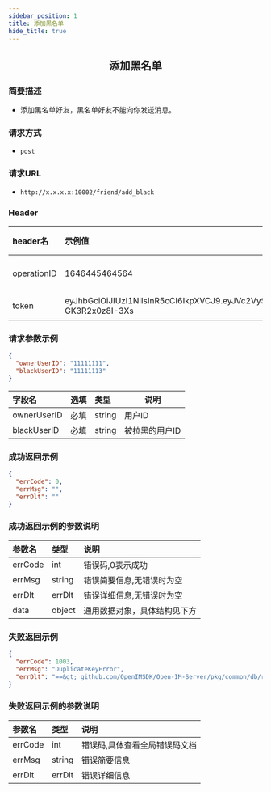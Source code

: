 ```yaml
---
sidebar_position: 1
title: 添加黑名单
hide_title: true
---
```


<center>

## 添加黑名单

</center>

### 简要描述
- 添加黑名单好友，黑名单好友不能向你发送消息。
### 请求方式
- `post` 
### 请求URL
- `http://x.x.x.x:10002/friend/add_black` 


### Header
|header名|示例值|选填|类型|说明|
|:----    |:-------    |:--- |---|------      |
|operationID|1646445464564|必填|string|operationID用于全局链路追踪|
|token|eyJhbGciOiJIUzI1NiIsInR5cCI6IkpXVCJ9.eyJVc2VySUQiOiJvcGVuSU02NTQzMjEiLCJQbGF0Zm9ybUlEIjowLCJleHAiOjE2OTY0OTE4NTAsIm5iZiI6MTY4ODcxNTU1MCwiaWF0IjoxNjg4NzE1ODUwfQ.Mfhg3OiRtJY48rZbKWecNeydnHWW-GK3R2x0z8I-3Xs|必填|string|管理员token|


### 请求参数示例


```json
{
  "ownerUserID": "11111111",
  "blackUserID": "11111113"
}
```
|字段名|选填|类型|说明|
|:----    |:-------    |:--- |---|
|ownerUserID|必填|string|用户ID|
|blackUserID|必填|string|被拉黑的用户ID|
### 成功返回示例


```json
{
  "errCode": 0,
  "errMsg": "",
  "errDlt": ""
}
```
### 成功返回示例的参数说明


|参数名|类型|说明|
|:----    |:-------    |:--- |
|errCode|int|错误码,0表示成功|
|errMsg|string|错误简要信息,无错误时为空|
|errDlt|errDlt|错误详细信息,无错误时为空|
|data|object|通用数据对象，具体结构见下方|
### 失败返回示例


```json
{
  "errCode": 1003,
  "errMsg": "DuplicateKeyError",
  "errDlt": "==&gt; github.com/OpenIMSDK/Open-IM-Server/pkg/common/db/relation.(*BlackGorm).Create()@20-&gt;-&gt;Error 1062Error 1062: Duplicate entry '561373702-847892217' for key 'PRIMARY'"
}
```
### 失败返回示例的参数说明


|参数名|类型|说明|
|:----    |:-------    |:--- |
|errCode|int|错误码,具体查看全局错误码文档|
|errMsg|string|错误简要信息|
|errDlt|errDlt|错误详细信息|
